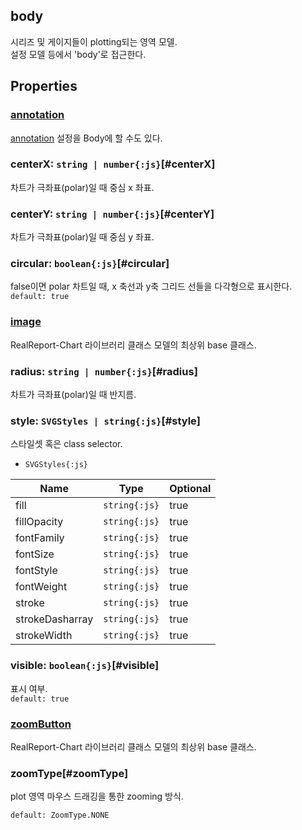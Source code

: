 ## body
시리즈 및 게이지들이 plotting되는 영역 모델.\
설정 모델 등에서 'body'로 접근한다.
## Properties

### [annotation](/config/config/annotation)
[annotation](/config/config#annotation)  설정을 Body에 할 수도 있다.

### centerX: `string | number{:js}`[#centerX]
차트가 극좌표(polar)일 때 중심 x 좌표.  

### centerY: `string | number{:js}`[#centerY]
차트가 극좌표(polar)일 때 중심 y 좌표.  

### circular: `boolean{:js}`[#circular]
false이면 polar 차트일 때, x 축선과 y축 그리드 선들을 다각형으로 표시한다.  
`default: true`  

### [image](./body/image)
RealReport-Chart 라이브러리 클래스 모델의 최상위 base 클래스.  

### radius: `string | number{:js}`[#radius]
차트가 극좌표(polar)일 때 반지름.  

### style: `SVGStyles | string{:js}`[#style]
스타일셋 혹은 class selector.  
- `SVGStyles{:js}` 

| Name | Type | Optional |  
| ----- | ----- | ----- |  
| fill | `string{:js}` | true |  
| fillOpacity | `string{:js}` | true |  
| fontFamily | `string{:js}` | true |  
| fontSize | `string{:js}` | true |  
| fontStyle | `string{:js}` | true |  
| fontWeight | `string{:js}` | true |  
| stroke | `string{:js}` | true |  
| strokeDasharray | `string{:js}` | true |  
| strokeWidth | `string{:js}` | true |
### visible: `boolean{:js}`[#visible]
표시 여부.  
`default: true`  

### [zoomButton](./body/zoomButton)
RealReport-Chart 라이브러리 클래스 모델의 최상위 base 클래스.  

### zoomType[#zoomType]
plot 영역 마우스 드래깅을 통한 zooming 방식.  


`default: ZoomType.NONE`  

